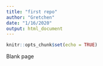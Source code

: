 ```yaml
---
title: "first repo"
author: "Gretchen"
date: "1/16/2020"
output: html_document
---
```


```r
knitr::opts_chunk$set(echo = TRUE)
```

Blank page